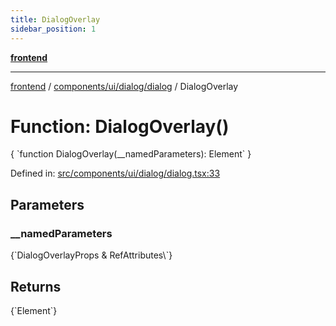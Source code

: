 ```yaml
---
title: DialogOverlay
sidebar_position: 1
---
```



[**frontend**](../../../../..)

***

[frontend](../../../../..) / [components/ui/dialog/dialog](..) / DialogOverlay

# Function: DialogOverlay()

<CodeBlock language="ts">
{ `function DialogOverlay(__namedParameters): Element` }
</CodeBlock>

Defined in: [src/components/ui/dialog/dialog.tsx:33](https://github.com/svsticky/CommitteeClash/blob/e5fd1c9fb89fe447a4c38e43ebba51eb1e51230c/frontend/src/components/ui/dialog/dialog.tsx#L33)

## Parameters

### \_\_namedParameters
<CodeBlock language="ts">
{`DialogOverlayProps & RefAttributes\<HTMLDivElement\>`}
</CodeBlock>

## Returns
<CodeBlock language="ts">
{`Element`}
</CodeBlock>